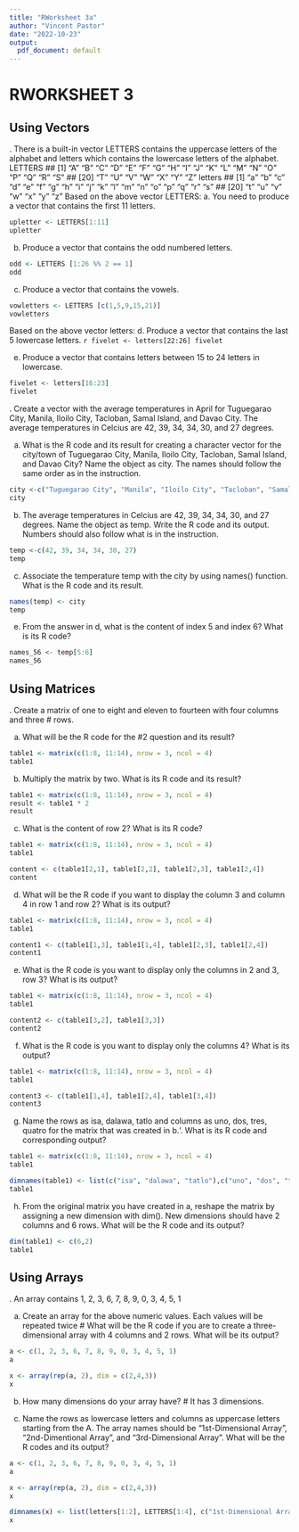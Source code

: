 ```yaml
---
title: "RWorksheet 3a"
author: "Vincent Pastor"
date: "2022-10-23"
output:
  pdf_document: default
---
```


# RWORKSHEET 3
## Using Vectors
\hfill\break
 1. There is a built-in vector LETTERS contains the uppercase letters of the alphabet
 and letters which contains the lowercase letters of the alphabet.
LETTERS
## [1] "A" "B" "C" "D" "E" "F" "G" "H" "I" "J" "K" "L" "M" "N" "O" "P" "Q" "R" "S"
## [20] "T" "U" "V" "W" "X" "Y" "Z"
letters
## [1] "a" "b" "c" "d" "e" "f" "g" "h" "i" "j" "k" "l" "m" "n" "o" "p" "q" "r" "s"
## [20] "t" "u" "v" "w" "x" "y" "z"
 Based on the above vector LETTERS:
  a. You need to produce a vector that contains the first 11 letters.
```r
upletter <- LETTERS[1:11]
upletter
```

 b. Produce a vector that contains the odd numbered letters.
```r
odd <- LETTERS [1:26 %% 2 == 1]
odd
```

  c. Produce a vector that contains the vowels.
```r
vowletters <- LETTERS [c(1,5,9,15,21)]
vowletters
```

 Based on the above vector letters:
  d. Produce a vector that contains the last 5 lowercase letters.
 ```r
fivelet <- letters[22:26]
fivelet
```

 e. Produce a vector that contains letters between 15 to 24 letters in lowercase.
```r
fivelet <- letters[16:23]
fivelet
```

\hfill\break
 2. Create a vector with the average temperatures in April for Tuguegarao City, Manila,
 Iloilo City, Tacloban, Samal Island, and Davao City. The average temperatures in
 Celcius are 42, 39, 34, 34, 30, and 27 degrees.

 a. What is the R code and its result for creating a character vector for the city/town of
 Tuguegarao City, Manila, Iloilo City, Tacloban, Samal Island, and Davao City? Name the
 object as city. The names should follow the same order as in the instruction.
```r
city <-c("Tuguegarao City", "Manila", "Iloilo City", "Tacloban", "Samal Island", "Davao City")
city
```

 b. The average temperatures in Celcius are 42, 39, 34, 34, 30, and 27 degrees.
 Name the object as temp. Write the R code and its output. Numbers should also follow what
 is in the instruction.
```r
temp <-c(42, 39, 34, 34, 30, 27)
temp
```

 c. Associate the temperature temp with the city by using names() function. What is
the R code and its result.
```r
names(temp) <- city
temp
```

 e. From the answer in d, what is the content of index 5 and index 6? What is its R code?
```r
names_56 <- temp[5:6]
names_56
```

## Using Matrices
\hfill\break
 2. Create a matrix of one to eight and eleven to fourteen with four columns and three
# rows.

 a. What will be the R code for the #2 question and its result?
```r
table1 <- matrix(c(1:8, 11:14), nrow = 3, ncol = 4)
table1 
```

 b. Multiply the matrix by two. What is its R code and its result?
```r
table1 <- matrix(c(1:8, 11:14), nrow = 3, ncol = 4)
result <- table1 * 2
result
```

 c. What is the content of row 2? What is its R code?
```r
table1 <- matrix(c(1:8, 11:14), nrow = 3, ncol = 4)
table1

content <- c(table1[2,1], table1[2,2], table1[2,3], table1[2,4])
content
```

 d. What will be the R code if you want to display the column 3 and column 4 in row 1 and row 2? What is its output?
```r
table1 <- matrix(c(1:8, 11:14), nrow = 3, ncol = 4)
table1 

content1 <- c(table1[1,3], table1[1,4], table1[2,3], table1[2,4])
content1
```

 e. What is the R code is you want to display only the columns in 2 and 3, row 3? What is its output?
```r
table1 <- matrix(c(1:8, 11:14), nrow = 3, ncol = 4)
table1 

content2 <- c(table1[3,2], table1[3,3])
content2
```

 f. What is the R code is you want to display only the columns 4? What is its output?
```r
table1 <- matrix(c(1:8, 11:14), nrow = 3, ncol = 4)
table1 

content3 <- c(table1[1,4], table1[2,4], table1[3,4])
content3
```

 g. Name the rows as isa, dalawa, tatlo and columns as uno, dos, tres, quatro for the matrix that was created in b.‘. What is its R code and corresponding output?
 ```r
table1 <- matrix(c(1:8, 11:14), nrow = 3, ncol = 4)
table1 

dimnames(table1) <- list(c("isa", "dalawa", "tatlo"),c("uno", "dos", "tres", "quatro"))
table1
```

 h. From the original matrix you have created in a, reshape the matrix by assigning a new dimension with dim(). New dimensions should have 2 columns and 6 rows. What will be the R code and its output?
 ```r
dim(table1) <- c(6,2)
table1
```



## Using Arrays
\hfill\break 
 3. An array contains 1, 2, 3, 6, 7, 8, 9, 0, 3, 4, 5, 1

a. Create an array for the above numeric values. Each values will be repeated twice
# What will be the R code if you are to create a three-dimensional array with 4 columns and 2 rows. What will be its output?
```r
a <- c(1, 2, 3, 6, 7, 8, 9, 0, 3, 4, 5, 1)
a

x <- array(rep(a, 2), dim = c(2,4,3))
x
```

 b. How many dimensions do your array have?
# It has 3 dimensions.

 c. Name the rows as lowercase letters and columns as uppercase letters starting from the A. The array names should be “1st-Dimensional Array”, “2nd-Dimentional Array”, and “3rd-Dimensional Array”. What will be the R codes and its output?
```r
a <- c(1, 2, 3, 6, 7, 8, 9, 0, 3, 4, 5, 1)
a

x <- array(rep(a, 2), dim = c(2,4,3))
x

dimnames(x) <- list(letters[1:2], LETTERS[1:4], c("1st-Dimensional Array", "2nd-Dimensional Array", "3rd-Dimensional Array"))
x
```
